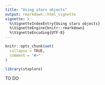```yaml
---
title: "Using stars objects"
output: rmarkdown::html_vignette
vignette: >
  %\VignetteIndexEntry{Using stars objects}
  %\VignetteEngine{knitr::rmarkdown}
  %\VignetteEncoding{UTF-8}
---
```


```r
knitr::opts_chunk$set(
  collapse = TRUE,
  comment = "#>"
)
```

```r
library(stxplore)
```

TO DO
